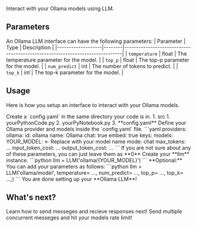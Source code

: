 Interact with your Ollama models using LLM.

## Parameters
An Ollama LLM interface can have the following parameters:
| Parameter         | Type   | Description                                                                 |
|-------------------|--------|-----------------------------------------------------------------------------|
| `temperature`     | float  | The temperature parameter for the model.                                     |
| `top_p`           | float  | The top-p parameter for the model.                                           |
| `num_predict`     | int    | The number of tokens to predict.                                             |
| `top_k`           | int    | The top-k parameter for the model.                                           |


## Usage
Here is how you setup an interface to interact with your Ollama models.


<Steps>
    <Step>
        Create a `config.yaml` in the same directory your code is in.
        1. src
            1. yourPythonCode.py
            2. yourPyNotebook.py
            3. **config.yaml**
    </Step>
    <Step >
        Define your Ollama provider and models inside the `config.yaml` file.
        ```yaml
        providers:
            ollama:
                id: ollama
                name: Ollama
                chat: true
                embed: true
                keys:
                models:
                    YOUR_MODEL: <- Replace with your model name
                        mode: chat
                        max_tokens: ...
                        input_token_cost: ...
                        output_token_cost: ...
        ```
        <Tip>If you are not sure about any of these parameters, you can just leave them as **0**</Tip>
    </Step>
    <Step>
        Create your **llm** instance.
        ```python
        llm = LLM('ollama/{YOUR_MODEL}')
        ```
    </Step>
    <Step>
        **Optional:** You can add your parameters as follows:
        ```python
        llm = LLM('ollama/model', 
        temperature= ...,
        num_predict= ...,
        top_p= ...,
        top_k= ...,)
        ```
        <Check>You are done setting up your **Ollama LLM**!</Check>
    </Step>
</Steps>






## What's next?
<CardGroup cols={2}>
    <Card title="LLM.chat()" icon="link" href="/content/components/card-group">
    Learn how to send messeges and recieve responses next!
    </Card>
    <Card title="LLM.batch_chat()" icon="link" href="/content/components/card-group">
    Send multiple concurrent messeges and hit your models rate limit!
    </Card>
</CardGroup>
